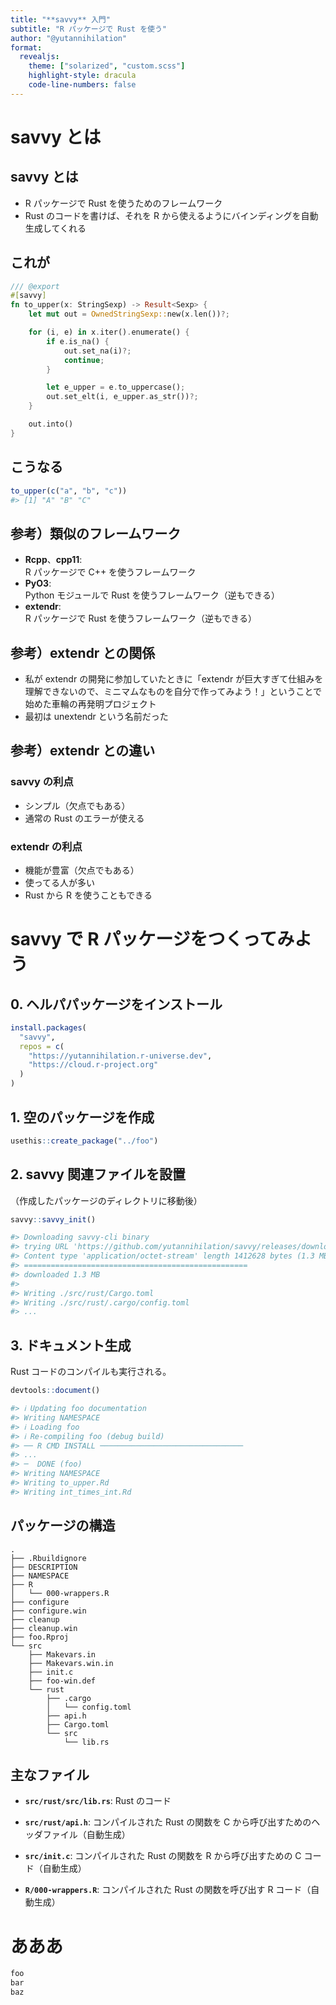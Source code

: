 ```yaml
---
title: "**savvy** 入門"
subtitle: "R パッケージで Rust を使う"
author: "@yutannihilation"
format: 
  revealjs:
    theme: ["solarized", "custom.scss"]
    highlight-style: dracula
    code-line-numbers: false
---
```


# **savvy** とは

## savvy とは

* R パッケージで Rust を使うためのフレームワーク
* Rust のコードを書けば、それを R から使えるようにバインディングを自動生成してくれる

## これが

```rust
/// @export
#[savvy]
fn to_upper(x: StringSexp) -> Result<Sexp> {
    let mut out = OwnedStringSexp::new(x.len())?;

    for (i, e) in x.iter().enumerate() {
        if e.is_na() {
            out.set_na(i)?;
            continue;
        }

        let e_upper = e.to_uppercase();
        out.set_elt(i, e_upper.as_str())?;
    }

    out.into()
}
```

## こうなる

```r
to_upper(c("a", "b", "c"))
#> [1] "A" "B" "C"
```

## 参考）類似のフレームワーク

* **Rcpp**、**cpp11**:  
  R パッケージで C++ を使うフレームワーク
* **PyO3**:  
  Python モジュールで Rust を使うフレームワーク（逆もできる）
* **extendr**:  
  R パッケージで Rust を使うフレームワーク（逆もできる）

## 参考）extendr との関係

* 私が extendr の開発に参加していたときに「extendr が巨大すぎて仕組みを理解できないので、ミニマムなものを自分で作ってみよう！」ということで始めた車輪の再発明プロジェクト
* 最初は unextendr という名前だった

## 参考）extendr との違い

### savvy の利点

* シンプル（欠点でもある）
* 通常の Rust のエラーが使える

### extendr の利点

* 機能が豊富（欠点でもある）
* 使ってる人が多い
* Rust から R を使うこともできる

# savvy で R パッケージをつくってみよう

## 0. ヘルパパッケージをインストール

```r
install.packages(
  "savvy",
  repos = c(
    "https://yutannihilation.r-universe.dev",
    "https://cloud.r-project.org"
  )
)
```

## 1. 空のパッケージを作成

```r
usethis::create_package("../foo")
```

## 2. savvy 関連ファイルを設置

（作成したパッケージのディレクトリに移動後）

```r
savvy::savvy_init()
```

```r
#> Downloading savvy-cli binary
#> trying URL 'https://github.com/yutannihilation/savvy/releases/download/v0.8.0/savvy-cli-x86_64-unknown-linux-gnu.tar.xz'
#> Content type 'application/octet-stream' length 1412628 bytes (1.3 MB)
#> ==================================================
#> downloaded 1.3 MB
#> 
#> Writing ./src/rust/Cargo.toml
#> Writing ./src/rust/.cargo/config.toml
#> ...
```

## 3. ドキュメント生成

Rust コードのコンパイルも実行される。

```r
devtools::document()
```

```r
#> ℹ Updating foo documentation
#> Writing NAMESPACE
#> ℹ Loading foo
#> ℹ Re-compiling foo (debug build)
#> ── R CMD INSTALL ────────────────────────────────
#> ...
#> ─  DONE (foo)
#> Writing NAMESPACE
#> Writing to_upper.Rd
#> Writing int_times_int.Rd
```

## パッケージの構造

```
.
├── .Rbuildignore
├── DESCRIPTION
├── NAMESPACE
├── R
│   └── 000-wrappers.R
├── configure
├── configure.win
├── cleanup
├── cleanup.win
├── foo.Rproj
└── src
    ├── Makevars.in
    ├── Makevars.win.in
    ├── init.c
    ├── foo-win.def
    └── rust
        ├── .cargo
        │   └── config.toml
        ├── api.h
        ├── Cargo.toml
        └── src
            └── lib.rs
```

## 主なファイル

* **`src/rust/src/lib.rs`**: Rust のコード

* **`src/rust/api.h`**: コンパイルされた Rust の関数を C から呼び出すためのヘッダファイル（自動生成）

* **`src/init.c`**: コンパイルされた Rust の関数を R から呼び出すための C コード（自動生成）

* **`R/000-wrappers.R`**: コンパイルされた Rust の関数を呼び出す R コード（自動生成）
  

# あああ

```r
foo
bar
baz
```